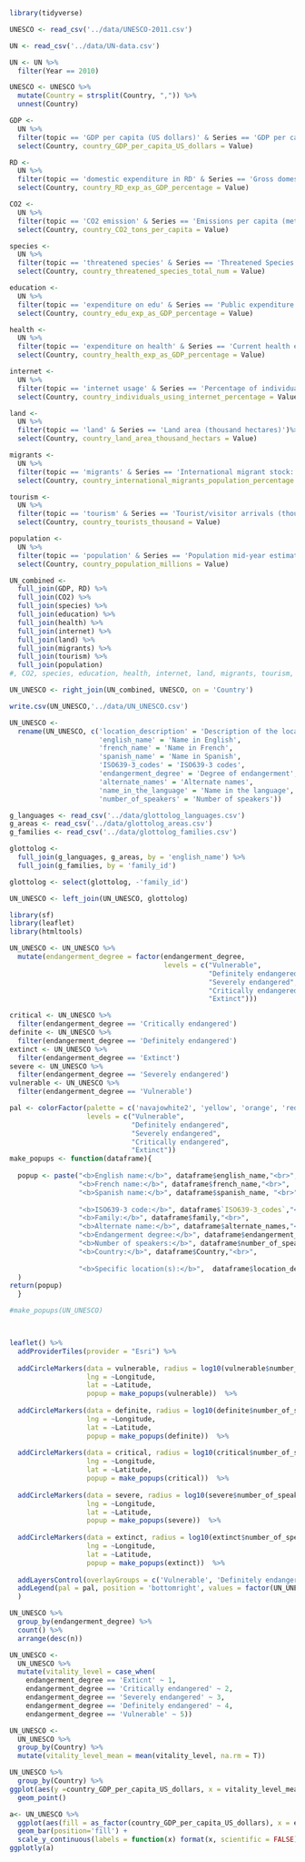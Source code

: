 ```r
library(tidyverse)
```

```r
UNESCO <- read_csv('../data/UNESCO-2011.csv')
```

```r
UN <- read_csv('../data/UN-data.csv')
```
```r
UN <- UN %>% 
  filter(Year == 2010)
```


```r
UNESCO <- UNESCO %>% 
  mutate(Country = strsplit(Country, ",")) %>% 
  unnest(Country)
```

```r
GDP <-
  UN %>% 
  filter(topic == 'GDP per capita (US dollars)' & Series == 'GDP per capita (US dollars)') %>%
  select(Country, country_GDP_per_capita_US_dollars = Value)
```

```r
RD <-
  UN %>% 
  filter(topic == 'domestic expenditure in RD' & Series == 'Gross domestic expenditure on R & D: as a percentage of GDP (%)') %>% 
  select(Country, country_RD_exp_as_GDP_percentage = Value)
```

```r
CO2 <-
  UN %>% 
  filter(topic == 'CO2 emission' & Series == 'Emissions per capita (metric tons of carbon dioxide)')%>% 
  select(Country, country_CO2_tons_per_capita = Value)
```

```r
species <-
  UN %>% 
  filter(topic == 'threatened species' & Series == 'Threatened Species: Total (number)')%>% 
  select(Country, country_threatened_species_total_num = Value)
```

```r
education <-
  UN %>% 
  filter(topic == 'expenditure on edu' & Series == 'Public expenditure on education (% of GDP)')%>% 
  select(Country, country_edu_exp_as_GDP_percentage = Value)
```

```r
health <-
  UN %>% 
  filter(topic == 'expenditure on health' & Series == 'Current health expenditure (% of GDP)')%>% 
  select(Country, country_health_exp_as_GDP_percentage = Value)
```

```r
internet <-
  UN %>% 
  filter(topic == 'internet usage' & Series == 'Percentage of individuals using the internet')%>% 
  select(Country, country_individuals_using_internet_percentage = Value)
```

```r
land <-
  UN %>% 
  filter(topic == 'land' & Series == 'Land area (thousand hectares)')%>% 
  select(Country, country_land_area_thousand_hectars = Value)
```

```r
migrants <-
  UN %>% 
  filter(topic == 'migrants' & Series == 'International migrant stock: Both sexes (% total population)')%>% 
  select(Country, country_international_migrants_population_percentage = Value)

```

```r
tourism <-
  UN %>% 
  filter(topic == 'tourism' & Series == 'Tourist/visitor arrivals (thousands)')%>% 
  select(Country, country_tourists_thousand = Value)
```

```r
population <-
  UN %>% 
  filter(topic == 'population' & Series == 'Population mid-year estimates (millions)')%>% 
  select(Country, country_population_millions = Value)
```

```r
UN_combined <-
  full_join(GDP, RD) %>% 
  full_join(CO2) %>% 
  full_join(species) %>% 
  full_join(education) %>% 
  full_join(health) %>% 
  full_join(internet) %>% 
  full_join(land) %>% 
  full_join(migrants) %>% 
  full_join(tourism) %>% 
  full_join(population) 
#, CO2, species, education, health, internet, land, migrants, tourism, population)

```




```r
UN_UNESCO <- right_join(UN_combined, UNESCO, on = 'Country')
```
```r
write.csv(UN_UNESCO,'../data/UN_UNESCO.csv')
```

```r
UN_UNESCO <- 
  rename(UN_UNESCO, c('location_description' = 'Description of the location', 
                      'english_name' = 'Name in English',
                      'french_name' = 'Name in French',
                      'spanish_name' = 'Name in Spanish',
                      'ISO639-3_codes' = 'ISO639-3 codes',
                      'endangerment_degree' = 'Degree of endangerment', 
                      'alternate_names' = 'Alternate names', 
                      'name_in_the_language' = 'Name in the language', 
                      'number_of_speakers' = 'Number of speakers'))

```

```r
g_languages <- read_csv('../data/glottolog_languages.csv')
g_areas <- read_csv('../data/glottolog_areas.csv')
g_families <- read_csv('../data/glottolog_families.csv')
```

```r
glottolog <- 
  full_join(g_languages, g_areas, by = 'english_name') %>% 
  full_join(g_families, by = 'family_id')
```

```r
glottolog <- select(glottolog, -'family_id')
```


```r
UN_UNESCO <- left_join(UN_UNESCO, glottolog)
```

```r
library(sf)
library(leaflet)
library(htmltools)
```

```r
UN_UNESCO <- UN_UNESCO %>%
  mutate(endangerment_degree = factor(endangerment_degree, 
                                      levels = c("Vulnerable",
                                                 "Definitely endangered",
                                                 "Severely endangered", 
                                                 "Critically endangered",
                                                 "Extinct")))
```


```r
critical <- UN_UNESCO %>% 
  filter(endangerment_degree == 'Critically endangered')
definite <- UN_UNESCO %>% 
  filter(endangerment_degree == 'Definitely endangered')
extinct <- UN_UNESCO %>% 
  filter(endangerment_degree == 'Extinct')
severe <- UN_UNESCO %>% 
  filter(endangerment_degree == 'Severely endangered')
vulnerable <- UN_UNESCO %>% 
  filter(endangerment_degree == 'Vulnerable')
```


```r

pal <- colorFactor(palette = c('navajowhite2', 'yellow', 'orange', 'red', 'black'), 
                   levels = c("Vulnerable",
                              "Definitely endangered",
                              "Severely endangered", 
                              "Critically endangered",
                              "Extinct"))
make_popups <- function(dataframe){
  
  popup <- paste("<b>English name:</b>", dataframe$english_name,"<br>",
                 "<b>French name:</b>", dataframe$french_name,"<br>",
                 "<b>Spanish name:</b>", dataframe$spanish_name, "<br>",
                 
                 "<b>ISO639-3 code:</b>", dataframe$`ISO639-3_codes`,"<br>",
                 "<b>Family:</b>", dataframe$family,"<br>",
                 "<b>Alternate name:</b>", dataframe$alternate_names,"<br>",
                 "<b>Endangerment degree:</b>", dataframe$endangerment_degree,"<br>",
                 "<b>Number of speakers:</b>", dataframe$number_of_speakers,"<br>",
                 "<b>Country:</b>", dataframe$Country,"<br>",
                 
                 "<b>Specific location(s):</b>",  dataframe$location_description,"<br>"
  )
return(popup)
  }

#make_popups(UN_UNESCO)



leaflet() %>% 
  addProviderTiles(provider = "Esri") %>% 
  
  addCircleMarkers(data = vulnerable, radius = log10(vulnerable$number_of_speakers), opacity = .6, color = pal(vulnerable$endangerment_degree), group = 'Vulnerable',
                   lng = ~Longitude, 
                   lat = ~Latitude,
                   popup = make_popups(vulnerable))  %>%
  
  addCircleMarkers(data = definite, radius = log10(definite$number_of_speakers), opacity = .6, color = pal(definite$endangerment_degree), group = 'Definitely endangered',
                   lng = ~Longitude, 
                   lat = ~Latitude,
                   popup = make_popups(definite))  %>%
  
  addCircleMarkers(data = critical, radius = log10(critical$number_of_speakers), opacity = .6, color = pal(critical$endangerment_degree), group = 'Critically endangered',
                   lng = ~Longitude, 
                   lat = ~Latitude,
                   popup = make_popups(critical))  %>%
  
  addCircleMarkers(data = severe, radius = log10(severe$number_of_speakers), opacity = .6, color = pal(severe$endangerment_degree), group = 'Severely endangered',
                   lng = ~Longitude, 
                   lat = ~Latitude,
                   popup = make_popups(severe))  %>%
  
  addCircleMarkers(data = extinct, radius = log10(extinct$number_of_speakers), opacity = .6, color = pal(extinct$endangerment_degree), group = 'Extinct',
                   lng = ~Longitude, 
                   lat = ~Latitude,
                   popup = make_popups(extinct))  %>%
  
  addLayersControl(overlayGroups = c('Vulnerable', 'Definitely endangered', 'Critically endangered', 'Severely endangered', 'Extinct')) %>% 
  addLegend(pal = pal, position = 'bottomright', values = factor(UN_UNESCO$endangerment_degree), title = 'Endangerment degrees' 
  )
```


```r
UN_UNESCO %>% 
  group_by(endangerment_degree) %>% 
  count() %>% 
  arrange(desc(n))
```



```r
UN_UNESCO <- 
  UN_UNESCO %>% 
  mutate(vitality_level = case_when(
    endangerment_degree == 'Exticnt' ~ 1,
    endangerment_degree == 'Critically endangered' ~ 2,
    endangerment_degree == 'Severely endangered' ~ 3,
    endangerment_degree == 'Definitely endangered' ~ 4,
    endangerment_degree == 'Vulnerable' ~ 5))
```

```r
UN_UNESCO <- 
  UN_UNESCO %>% 
  group_by(Country) %>% 
  mutate(vitality_level_mean = mean(vitality_level, na.rm = T))
```

```r
UN_UNESCO %>% 
  group_by(Country) %>% 
ggplot(aes(y =country_GDP_per_capita_US_dollars, x = vitality_level_mean, colour = )) +
  geom_point() 
```





```r
a<- UN_UNESCO %>% 
  ggplot(aes(fill = as_factor(country_GDP_per_capita_US_dollars), x = endangerment_degree)) +
  geom_bar(position='fill') +
  scale_y_continuous(labels = function(x) format(x, scientific = FALSE))
ggplotly(a)
```


